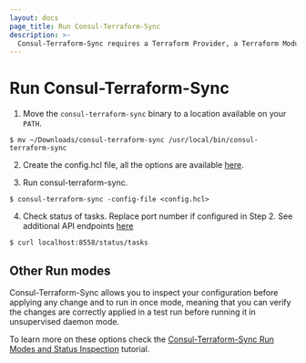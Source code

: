 ```yaml
---
layout: docs
page_title: Run Consul-Terraform-Sync
description: >-
  Consul-Terraform-Sync requires a Terraform Provider, a Terraform Module and a running Consul Cluster outside of the consul-terraform-sync daemon.
---
```


# Run Consul-Terraform-Sync

1. Move the `consul-terraform-sync` binary to a location available on your `PATH`.

  ```shell-session
  $ mv ~/Downloads/consul-terraform-sync /usr/local/bin/consul-terraform-sync
  ```

2. Create the config.hcl file, all the options are available [here](/docs/nia/installation/configuration).

3. Run consul-terraform-sync.

  ```shell-session
  $ consul-terraform-sync -config-file <config.hcl>
  ```

4. Check status of tasks. Replace port number if configured in Step 2. See additional API endpoints [here](/docs/nia/api)

  ```shell-session
  $ curl localhost:8558/status/tasks
  ```

## Other Run modes

Consul-Terraform-Sync allows you to inspect your configuration before applying 
any change and to run in once mode, meaning that you can verify the changes are 
correctly applied in a test run before running it in unsupervised daemon mode.

To learn more on these options check the 
[Consul-Terraform-Sync Run Modes and Status Inspection](https://learn.hashicorp.com/tutorials/consul/consul-terraform-sync-run-and-inspect?utm_source=WEBSITE&utm_medium=WEB_IO&utm_offer=ARTICLE_PAGE&utm_content=DOCS) tutorial.